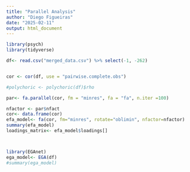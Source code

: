 ```yaml
---
title: "Parallel Analysis"
author: "Diego Figueiras"
date: "2025-02-11"
output: html_document
---
```


```r

library(psych)
library(tidyverse)

df<- read.csv("merged_data.csv") %>% select(-1, -262)


cor <- cor(df, use = "pairwise.complete.obs")

#polychoric <- polychoric(df)$rho 

par<- fa.parallel(cor, fm = "minres", fa = "fa", n.iter =100)

nfactor <- par$nfact
cor<- data.frame(cor)
efa_model<- fa(cor, fm="minres", rotate="oblimin", nfactor=nfactor)
summary(efa_model)
loadings_matrix<- efa_model$loadings[]




```



```r

library(EGAnet)
ega_model<- EGA(df)
#summary(ega_model)


```




